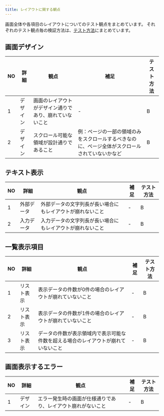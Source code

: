 ```yaml
---
title: レイアウトに関する観点
---
```


画面全体や各項目のレイアウトについてのテスト観点をまとめています。
それぞれのテスト観点毎の検証方法は、[テスト方法](../functional-testing.mdx#テスト方法)にまとめています。

## 画面デザイン

| NO | 詳細 | 観点 | 補足 | テスト方法 |
| --- | --- | --- | --- | --- |
| 1 | デザイン | 画面のレイアウトがデザイン通りであり、崩れていないこと | - | B |
| 2 | デザイン | スクロール可能な領域が設計通りであること | 例：ページの一部の領域のみをスクロールするべきなのに、ページ全体がスクロールされていないかなど | B |

## テキスト表示

| NO | 詳細 | 観点 | 補足 | テスト方法 |
| --- | --- | --- | --- | --- |
| 1 | 外部データ | 外部データの文字列長が長い場合にもレイアウトが崩れないこと | - | B |
| 2 | 入力データ | 入力データの文字列長が長い場合にもレイアウトが崩れないこと | - | B |

## 一覧表示項目

| NO | 詳細 | 観点 | 補足 | テスト方法 |
| --- | --- | --- | --- | --- |
| 1 | リスト表示 | 表示データの件数が0件の場合のレイアウトが崩れていないこと | - | B |
| 2 | リスト表示 | 表示データの件数が1件の場合のレイアウトが崩れていないこと | - | B |
| 3 | リスト表示 | データの件数が表示領域内で表示可能な件数を超える場合のレイアウトが崩れていないこと | - | B |

## 画面表示するエラー

| NO | 詳細 | 観点 | 補足 | テスト方法 |
| --- | --- | --- | --- | --- |
| 1 | デザイン | エラー発生時の画面が仕様通りであり、レイアウト崩れがないこと | - | B |
